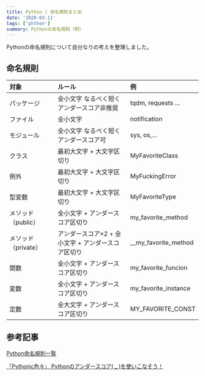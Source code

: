 ---
title: Python | 命名規則まとめ
date: '2020-03-11'
tags: ['phthon']
summary: Pythonの命名規則（例）
---

Pythonの命名規則について自分なりの考えを整理しました。

## 命名規則
|対象|ルール|例|
|:--|:--|:--|
パッケージ|全小文字 なるべく短くアンダースコア非推奨|tqdm, requests …
ファイル|全小文字|notification
モジュール|全小文字 なるべく短くアンダースコア可|sys, os,…
クラス|最初大文字 + 大文字区切り|MyFavoriteClass
例外|最初大文字 + 大文字区切り|MyFuckingError
型変数|最初大文字 + 大文字区切り|MyFavoriteType
メソッド（public）|全小文字 + アンダースコア区切り|my_favorite_method
メソッド（private）|アンダースコア×2 + 全小文字 + アンダースコア区切り|__my_favorite_method
関数|全小文字 + アンダースコア区切り|my_favorite_funcion
変数|全小文字 + アンダースコア区切り|my_favorite_instance
定数|全大文字 + アンダースコア区切り|MY_FAVORITE_CONST

## 参考記事
[Python命名規則一覧](https://qiita.com/naomi7325/items/4eb1d2a40277361e898b)

[「Pythonic色々」 Pythonのアンダースコア( _ )を使いこなそう！](https://medium.com/lsc-psd/pythonic%E8%89%B2%E3%80%85-python%E3%81%AE%E3%82%A2%E3%83%B3%E3%83%80%E3%83%BC%E3%82%B9%E3%82%B3%E3%82%A2-%E3%82%92%E4%BD%BF%E3%81%84%E3%81%93%E3%81%AA%E3%81%9D%E3%81%86-3c132842eeef
)
